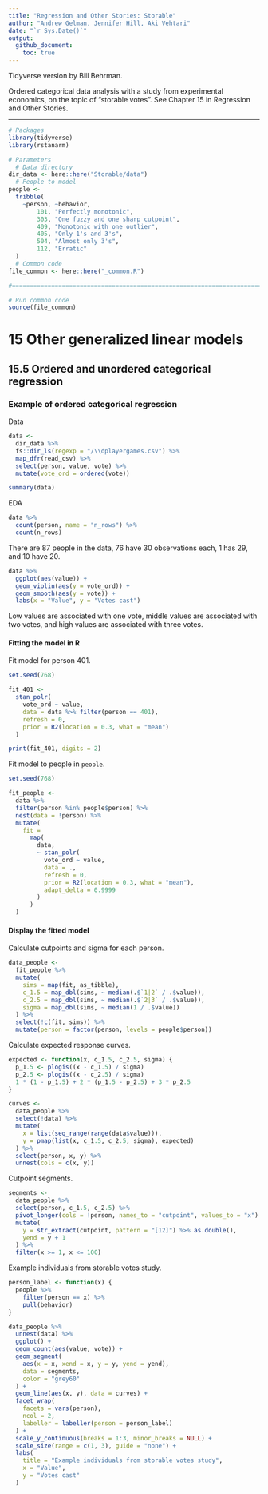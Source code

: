 ```yaml
---
title: "Regression and Other Stories: Storable"
author: "Andrew Gelman, Jennifer Hill, Aki Vehtari"
date: "`r Sys.Date()`"
output:
  github_document:
    toc: true
---
```

Tidyverse version by Bill Behrman.

Ordered categorical data analysis with a study from experimental
economics, on the topic of "storable votes". See Chapter 15 in
Regression and Other Stories.

-------------

```r
# Packages
library(tidyverse)
library(rstanarm)

# Parameters
  # Data directory
dir_data <- here::here("Storable/data")
  # People to model
people <- 
  tribble(
    ~person, ~behavior,
        101, "Perfectly monotonic",
        303, "One fuzzy and one sharp cutpoint",
        409, "Monotonic with one outlier",
        405, "Only 1's and 3's",
        504, "Almost only 3's",
        112, "Erratic"
  )
  # Common code
file_common <- here::here("_common.R")

#===============================================================================

# Run common code
source(file_common)
```

# 15 Other generalized linear models

## 15.5 Ordered and unordered categorical regression

### Example of ordered categorical regression

Data

```r
data <- 
  dir_data %>% 
  fs::dir_ls(regexp = "/\\dplayergames.csv") %>% 
  map_dfr(read_csv) %>% 
  select(person, value, vote) %>% 
  mutate(vote_ord = ordered(vote))

summary(data)
```

EDA

```r
data %>% 
  count(person, name = "n_rows") %>% 
  count(n_rows)
```

There are 87 people in the data, 76 have 30 observations each, 1 has 29, and 10 have 20.

```r
data %>% 
  ggplot(aes(value)) +
  geom_violin(aes(y = vote_ord)) +
  geom_smooth(aes(y = vote)) +
  labs(x = "Value", y = "Votes cast")
```

Low values are associated with one vote, middle values are associated with two votes, and high values are associated with three votes.

#### Fitting the model in R

Fit model for person 401.

```r
set.seed(768)

fit_401 <- 
  stan_polr(
    vote_ord ~ value,
    data = data %>% filter(person == 401),
    refresh = 0,
    prior = R2(location = 0.3, what = "mean")
  )

print(fit_401, digits = 2)
```

Fit model to people in `people`.

```r
set.seed(768)

fit_people <- 
  data %>% 
  filter(person %in% people$person) %>% 
  nest(data = !person) %>% 
  mutate(
    fit =
      map(
        data,
        ~ stan_polr(
          vote_ord ~ value,
          data = .,
          refresh = 0,
          prior = R2(location = 0.3, what = "mean"),
          adapt_delta = 0.9999
        )
      )
  )
```

#### Display the fitted model

Calculate cutpoints and sigma for each person.

```r
data_people <- 
  fit_people %>% 
  mutate(
    sims = map(fit, as_tibble),
    c_1.5 = map_dbl(sims, ~ median(.$`1|2` / .$value)),
    c_2.5 = map_dbl(sims, ~ median(.$`2|3` / .$value)),
    sigma = map_dbl(sims, ~ median(1 / .$value))
  ) %>% 
  select(!c(fit, sims)) %>% 
  mutate(person = factor(person, levels = people$person))
```

Calculate expected response curves.

```r
expected <- function(x, c_1.5, c_2.5, sigma) {
  p_1.5 <- plogis((x - c_1.5) / sigma)
  p_2.5 <- plogis((x - c_2.5) / sigma)
  1 * (1 - p_1.5) + 2 * (p_1.5 - p_2.5) + 3 * p_2.5
}

curves <- 
  data_people %>% 
  select(!data) %>% 
  mutate(
    x = list(seq_range(range(data$value))),
    y = pmap(list(x, c_1.5, c_2.5, sigma), expected)
  ) %>% 
  select(person, x, y) %>% 
  unnest(cols = c(x, y))
```

Cutpoint segments.

```r
segments <- 
  data_people %>% 
  select(person, c_1.5, c_2.5) %>% 
  pivot_longer(cols = !person, names_to = "cutpoint", values_to = "x") %>% 
  mutate(
    y = str_extract(cutpoint, pattern = "[12]") %>% as.double(),
    yend = y + 1
  ) %>% 
  filter(x >= 1, x <= 100)
```

Example individuals from storable votes study.

```r
person_label <- function(x) {
  people %>% 
    filter(person == x) %>% 
    pull(behavior)
}

data_people %>% 
  unnest(data) %>% 
  ggplot() +
  geom_count(aes(value, vote)) +
  geom_segment(
    aes(x = x, xend = x, y = y, yend = yend),
    data = segments,
    color = "grey60"
  ) +
  geom_line(aes(x, y), data = curves) +
  facet_wrap(
    facets = vars(person),
    ncol = 2,
    labeller = labeller(person = person_label)
  ) +
  scale_y_continuous(breaks = 1:3, minor_breaks = NULL) +
  scale_size(range = c(1, 3), guide = "none") +
  labs(
    title = "Example individuals from storable votes study",
    x = "Value",
    y = "Votes cast"
  )
```

